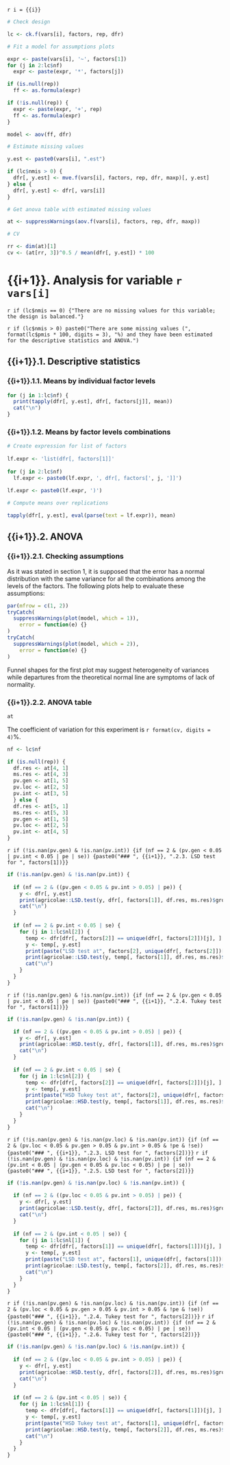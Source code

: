`r i = {{i}}`

```r
# Check design

lc <- ck.f(vars[i], factors, rep, dfr)

# Fit a model for assumptions plots

expr <- paste(vars[i], '~', factors[1])
for (j in 2:lc$nf)
  expr <- paste(expr, '*', factors[j])

if (is.null(rep))
  ff <- as.formula(expr)

if (!is.null(rep)) {
  expr <- paste(expr, '+', rep)
  ff <- as.formula(expr)
}

model <- aov(ff, dfr)

# Estimate missing values

y.est <- paste0(vars[i], ".est")

if (lc$nmis > 0) {
  dfr[, y.est] <- mve.f(vars[i], factors, rep, dfr, maxp)[, y.est]
} else {
  dfr[, y.est] <- dfr[, vars[i]]
}

# Get anova table with estimated missing values

at <- suppressWarnings(aov.f(vars[i], factors, rep, dfr, maxp))

# CV

rr <- dim(at)[1]
cv <- (at[rr, 3])^0.5 / mean(dfr[, y.est]) * 100
```
    
# {{i+1}}. Analysis for variable `r vars[i]`

`r if (lc$nmis == 0) {"There are no missing values for this variable; the design is balanced."}`

`r if (lc$nmis > 0) paste0("There are some missing values (", format(lc$pmis * 100, digits = 3), "%) and they have been estimated for the descriptive statistics and ANOVA.")`

## {{i+1}}.1. Descriptive statistics

### {{i+1}}.1.1. Means by individual factor levels

```r
for (j in 1:lc$nf) {
  print(tapply(dfr[, y.est], dfr[, factors[j]], mean))
  cat("\n")
}
```

### {{i+1}}.1.2. Means by factor levels combinations

```r
# Create expression for list of factors
  
lf.expr <- 'list(dfr[, factors[1]]'
  
for (j in 2:lc$nf)
  lf.expr <- paste0(lf.expr, ', dfr[, factors[', j, ']]')
  
lf.expr <- paste0(lf.expr, ')')

# Compute means over replications

tapply(dfr[, y.est], eval(parse(text = lf.expr)), mean)
```

## {{i+1}}.2. ANOVA

### {{i+1}}.2.1. Checking assumptions

As it was stated in section 1, it is supposed that the error has a normal distribution with the same variance for all the combinations among the levels of the factors. The following plots help to evaluate these assumptions:

```r
par(mfrow = c(1, 2))
tryCatch(
  suppressWarnings(plot(model, which = 1)),
    error = function(e) {}
)
tryCatch(
  suppressWarnings(plot(model, which = 2)),
    error = function(e) {}
)
```

Funnel shapes for the first plot may suggest heterogeneity of variances while departures from the theoretical normal line are symptoms of lack of normality.

### {{i+1}}.2.2. ANOVA table

```r
at
```

The coefficient of variation for this experiment is `r format(cv, digits = 4)`%.

```r
nf <- lc$nf

if (is.null(rep)) {
  df.res <- at[4, 1]
  ms.res <- at[4, 3]
  pv.gen <- at[1, 5]
  pv.loc <- at[2, 5]
  pv.int <- at[3, 5]
  } else {
  df.res <- at[5, 1]
  ms.res <- at[5, 3]
  pv.gen <- at[1, 5]
  pv.loc <- at[2, 5]
  pv.int <- at[4, 5]
}
```

`r if (!is.nan(pv.gen) & !is.nan(pv.int)) {if (nf == 2 & (pv.gen < 0.05 | pv.int < 0.05 | pe | se)) {paste0("### ", {{i+1}}, ".2.3. LSD test for ", factors[1])}}`

```r
if (!is.nan(pv.gen) & !is.nan(pv.int)) {
  
  if (nf == 2 & ((pv.gen < 0.05 & pv.int > 0.05) | pe)) {
    y <- dfr[, y.est]
    print(agricolae::LSD.test(y, dfr[, factors[1]], df.res, ms.res)$groups)
    cat("\n")
  }
  
  if (nf == 2 & pv.int < 0.05 | se) {
    for (j in 1:lc$nl[2]) {
      temp <- dfr[dfr[, factors[2]] == unique(dfr[, factors[2]])[j], ]
      y <- temp[, y.est]
      print(paste("LSD test at", factors[2], unique(dfr[, factors[2]])[j]))
      print(agricolae::LSD.test(y, temp[, factors[1]], df.res, ms.res)$groups)
      cat("\n")
    }
  }
}
```

`r if (!is.nan(pv.gen) & !is.nan(pv.int)) {if (nf == 2 & (pv.gen < 0.05 | pv.int < 0.05 | pe | se)) {paste0("### ", {{i+1}}, ".2.4. Tukey test for ", factors[1])}}`

```r
if (!is.nan(pv.gen) & !is.nan(pv.int)) {

  if (nf == 2 & ((pv.gen < 0.05 & pv.int > 0.05) | pe)) {
    y <- dfr[, y.est]
    print(agricolae::HSD.test(y, dfr[, factors[1]], df.res, ms.res)$groups)
    cat("\n")
  }
  
  if (nf == 2 & pv.int < 0.05 | se) {
    for (j in 1:lc$nl[2]) {
      temp <- dfr[dfr[, factors[2]] == unique(dfr[, factors[2]])[j], ]
      y <- temp[, y.est]
      print(paste("HSD Tukey test at", factors[2], unique(dfr[, factors[2]])[j]))
      print(agricolae::HSD.test(y, temp[, factors[1]], df.res, ms.res)$groups)
      cat("\n")
    }
  }
}
```

`r if (!is.nan(pv.gen) & !is.nan(pv.loc) & !is.nan(pv.int)) {if (nf == 2 & (pv.loc < 0.05 & pv.gen > 0.05 & pv.int > 0.05 & !pe & !se)) {paste0("### ", {{i+1}}, ".2.3. LSD test for ", factors[2])}}`
`r if (!is.nan(pv.gen) & !is.nan(pv.loc) & !is.nan(pv.int)) {if (nf == 2 & (pv.int < 0.05 | (pv.gen < 0.05 & pv.loc < 0.05) | pe | se)) {paste0("### ", {{i+1}}, ".2.5. LSD test for ", factors[2])}}`

```r
if (!is.nan(pv.gen) & !is.nan(pv.loc) & !is.nan(pv.int)) {
  
  if (nf == 2 & ((pv.loc < 0.05 & pv.int > 0.05) | pe)) {
    y <- dfr[, y.est]
    print(agricolae::LSD.test(y, dfr[, factors[2]], df.res, ms.res)$groups)
    cat("\n")
  }
  
  if (nf == 2 & (pv.int < 0.05 | se)) {
    for (j in 1:lc$nl[1]) {
      temp <- dfr[dfr[, factors[1]] == unique(dfr[, factors[1]])[j], ]
      y <- temp[, y.est]
      print(paste("LSD test at", factors[1], unique(dfr[, factors[1]])[j]))
      print(agricolae::LSD.test(y, temp[, factors[2]], df.res, ms.res)$groups)
      cat("\n")
    }
  }
}
```

`r if (!is.nan(pv.gen) & !is.nan(pv.loc) & !is.nan(pv.int)) {if (nf == 2 & (pv.loc < 0.05 & pv.gen > 0.05 & pv.int > 0.05 & !pe & !se)) {paste0("### ", {{i+1}}, ".2.4. Tukey test for ", factors[2])}}`
`r if (!is.nan(pv.gen) & !is.nan(pv.loc) & !is.nan(pv.int)) {if (nf == 2 & (pv.int < 0.05 | (pv.gen < 0.05 & pv.loc < 0.05) | pe | se)) {paste0("### ", {{i+1}}, ".2.6. Tukey test for ", factors[2])}}`

```r
if (!is.nan(pv.gen) & !is.nan(pv.loc) & !is.nan(pv.int)) {
  
  if (nf == 2 & ((pv.loc < 0.05 & pv.int > 0.05) | pe)) {
    y <- dfr[, y.est]
    print(agricolae::HSD.test(y, dfr[, factors[2]], df.res, ms.res)$groups)
    cat("\n")
  }
  
  if (nf == 2 & (pv.int < 0.05 | se)) {
    for (j in 1:lc$nl[1]) {
      temp <- dfr[dfr[, factors[1]] == unique(dfr[, factors[1]])[j], ]
      y <- temp[, y.est]
      print(paste("HSD Tukey test at", factors[1], unique(dfr[, factors[1]])[j]))
      print(agricolae::HSD.test(y, temp[, factors[2]], df.res, ms.res)$groups)
      cat("\n")
    }
  }
}
```
